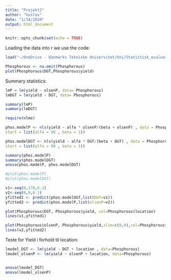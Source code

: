 ```yaml
---
title: "Projekt2"
author: "Gustav"
date: "1/14/2020"
output: html_document
---
```


```r
knitr::opts_chunk$set(echo = TRUE)
```

Loading the data into r we use the code:
```r
load("~/OneDrive - Danmarks Tekniske Universitet/Uni/Statistisk_evaluering/StatiskEvaluering_3ugers/fosfor_data.Rdata")

Phosphorous <- na.omit(Phosphorous)
plot(Phosphorous$DGT,Phosphorous$yield)
```

Summary statistics:


```r
lmP = lm(yield ~ olsenP, data= Phosphorous)
lmDGT = lm(yield ~ DGT, data= Phosphorous)

summary(lmP)
summary(lmDGT)
```


```r
require(nlme)

phos.modelP <- nls(yield ~ alfa * olsenP/(beta + olsenP) , data = Phosphorous,
start = list(alfa = 90 , beta = 1))

phos.modelDGT <- nls(yield ~ alfa * DGT/(beta + DGT) , data = Phosphorous,
start = list(alfa = 90 , beta = 1))

summary(phos.modelP)
summary(phos.modelDGT)
anova(phos.modelP, phos.modelDGT)

#plot(phos.modelP)
#plot(phos.modelDGT)

v1<-seq(0,170,0.1)
v2<-seq(0,9,0.1)
yfitted1 <- predict(phos.modelDGT,list(DGT=v1))
yfitted2 <- predict(phos.modelP,list(olsenP=v2))

plot(Phosphorous$DGT, Phosphorous$yield, col=Phosphorous$location)
lines(v1,yfitted1)

plot(Phosphorous$olsenP, Phosphorous$yield,xlim=c(0,9),col=Phosphorous$location)
lines(v2,yfitted2)
```




Teste for Yield i forhold til location:
```r
lmodel_DGT <- lm(yield ~ DGT + location , data=Phosphorous)
lmodel_olsenP <- lm(yield ~ olsenP + location, data=Phosphorous)


anova(lmodel_DGT)
anova(lmodel_olsenP)
```

